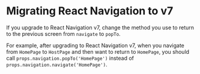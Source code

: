 # Migrating React Navigation to v7

If you upgrade to React Navigation v7, change the method you use to return to the previous screen from `navigate` to `popTo`.

For example, after upgrading to React Navigation v7, when you navigate from `HomePage` to `HostPage` and then want to return to `HomePage`, you should call `props.navigation.popTo('HomePage')` instead of `props.navigation.navigate('HomePage')`.